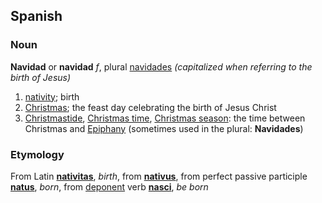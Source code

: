 ==Spanish==
===Noun===
'''Navidad''' or '''navidad''' ''f'', plural [[navidades]]
''(capitalized when referring to the birth of Jesus)''

# [[nativity]]; birth
# [[Christmas]]; the feast day celebrating the birth of Jesus Christ
# [[Christmastide]], [[Christmas time]], [[Christmas season]]: the time between Christmas and [[Epiphany]] (sometimes used in the plural: '''Navidades''')

===Etymology===
From Latin '''[[nativitas]]''', ''birth'', from '''[[nativus]]''', from perfect passive participle '''[[natus]]''', ''born'', from [[deponent]] verb '''[[nasci]]''', ''be born''
